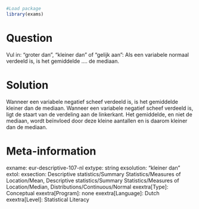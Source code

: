 ```r
#Load package
library(exams)
```

Question
========
Vul in: "groter dan", "kleiner dan" of "gelijk aan": Als een variabele normaal verdeeld is, is het gemiddelde .... de mediaan.


Solution
========
Wanneer een variabele negatief scheef verdeeld is, is het gemiddelde kleiner dan de mediaan. Wanneer een variabele negatief scheef verdeeld is, ligt de staart van de verdeling aan de linkerkant. Het gemiddelde, en niet de mediaan, wordt beïnvloed door deze kleine aantallen en is daarom kleiner dan de mediaan.

Meta-information
================
exname: eur-descriptive-107-nl
extype: string
exsolution: "kleiner dan"
extol: 
exsection: Descriptive statistics/Summary Statistics/Measures of Location/Mean, Descriptive statistics/Summary Statistics/Measures of Location/Median, Distributions/Continuous/Normal
exextra[Type]: Conceptual
exextra[Program]: none
exextra[Language]: Dutch
exextra[Level]: Statistical Literacy
